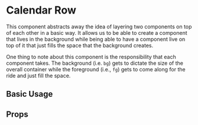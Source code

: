
# Calendar Row 

This component abstracts away the idea of layering two components on top of each other in a basic way. 
It allows us to be able to create a component that lives in the background while being able to have a 
component live on top of it that just fills the space that the background creates.

One thing to note about this component is the responsibility that each component takes. The background 
(i.e. `bg`) gets to dictate the size of the overall container while the foreground (i.e., `fg`) gets to 
come along for the ride and just fill the space. 

## Basic Usage

<Preview>
  <Story id="core-components-calendar-row--basic-usage" />
</Preview>

## Props

<Props />
